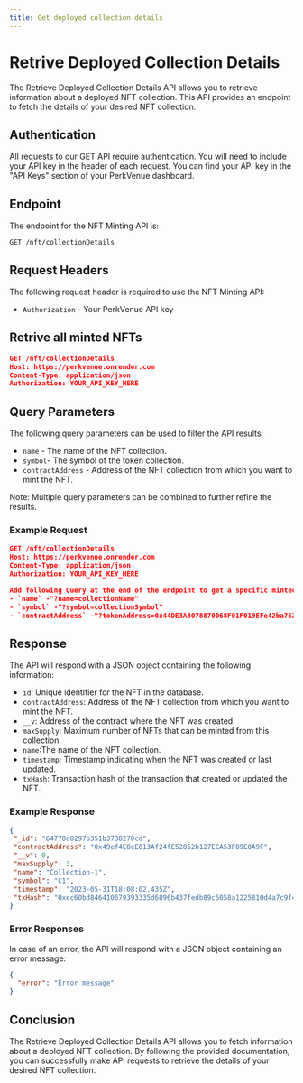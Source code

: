```yaml
---
title: Get deployed collection details
---
```


# Retrive Deployed Collection Details

The Retrieve Deployed Collection Details API allows you to retrieve information about a deployed NFT collection. This API provides an endpoint to fetch the details of your desired NFT collection.

## Authentication

All requests to our GET API require authentication. You will need to include your API key in the header of each request. You can find your API key in the "API Keys" section of your PerkVenue dashboard.

## Endpoint

The endpoint for the NFT Minting API is:

`GET /nft/collectionDetails`

## Request Headers

The following request header is required to use the NFT Minting API:

- `Authorization` - Your PerkVenue API key

## Retrive all minted NFTs

```json
GET /nft/collectionDetails 
Host: https://perkvenue.onrender.com
Content-Type: application/json
Authorization: YOUR_API_KEY_HERE
```

## Query Parameters
The following query parameters can be used to filter the API results:

- `name` - The name of the NFT collection.
- `symbol`- The symbol of the token collection.
- `contractAddress` - Address of the NFT collection from which you want to mint the NFT.

 Note: Multiple query parameters can be combined to further refine the results.

### Example Request

```json
GET /nft/collectionDetails 
Host: https://perkvenue.onrender.com
Content-Type: application/json
Authorization: YOUR_API_KEY_HERE

Add following Query at the end of the endpoint to get a specific minted NFT
- `name` -"?name=collectionName"
- `symbol` -"?symbol=collectionSymbol"
- `contractAddress` -"?tokenAddress=0x44DE3A8078870068F01F019EFe42ba7525f64E34"
```

## Response

The API will respond with a JSON object containing the following information:

- `id`: Unique identifier for the NFT in the database.
- `contractAddress`: Address of the NFT collection from which you want to mint the NFT.
- `__v`: Address of the contract where the NFT was created.
- `maxSupply`: Maximum number of NFTs that can be minted from this collection.
- `name`:The name of the NFT collection.
- `timestamp`: Timestamp indicating when the NFT was created or last updated.
- `txHash`: Transaction hash of the transaction that created or updated the NFT.

### Example Response

```json
{
 "_id": "64778d0297b351b3738270cd",
 "contractAddress": "0x49ef4E8cE813Af24fE52852b127ECA53F89E0A9F",
 "__v": 0,
 "maxSupply": 3,
 "name": "Collection-1",
 "symbol": "C1",
 "timestamp": "2023-05-31T18:08:02.435Z",
 "txHash": "0xec60bd846410679393335d6896b437fedb89c5058a1225810d4a7c9f4b98230f"
}
```

### Error Responses

In case of an error, the API will respond with a JSON object containing an error message:

```json
{
  "error": "Error message"
}
```

## Conclusion

The Retrieve Deployed Collection Details API allows you to fetch information about a deployed NFT collection. By following the provided documentation, you can successfully make API requests to retrieve the details of your desired NFT collection.